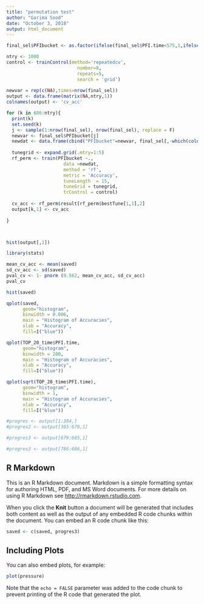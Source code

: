 ```yaml
---
title: "permutation test"
author: "Garima Sood"
date: "October 3, 2018"
output: html_document
---
```


```r

final_sel$PFIbucket <- as.factor(ifelse(final_sel$PFI.time<575,1,ifelse(final_sel$PFI.time<1450,2,3)))

ntry <- 1000
control <- trainControl(method='repeatedcv', 
                          number=8, 
                          repeats=5,
                          search = 'grid')
  
newvar = rep(c(NA),times=nrow(final_sel))
output <- data.frame(matrix(NA,ntry,1))
colnames(output) <- 'cv_acc'

for (k in 686:ntry){
  print(k) 
  set.seed(k)
  j <- sample(1:nrow(final_sel), nrow(final_sel), replace = F)
  newvar <- final_sel$PFIbucket[j]  
  newdat <- data.frame(cbind("PFIbucket"=newvar, final_sel[,-which(colnames(final_sel) %in% c('PFIbucket','PFI.time'))]))
  
  tunegrid <- expand.grid(.mtry=1:5)
  rf_perm <- train(PFIbucket ~.,
                     data =newdat,
                     method = 'rf',
                     metric = 'Accuracy',
                     tuneLength  = 15,
                     tuneGrid = tunegrid,
                     trControl = control)
  
  cv_acc <- rf_perm$result[rf_perm$bestTune[1,1],2]
  output[k,1] <- cv_acc
 
}



hist(output[,1])

```

```r

library(stats)

mean_cv_acc <- mean(saved)
sd_cv_acc <- sd(saved)
pval_cv <- 1- pnorm (0.562, mean_cv_acc, sd_cv_acc)
pval_cv

hist(saved)
```

```r
qplot(saved,
      geom="histogram",
      binwidth = 0.006,  
      main = "Histogram of Accuracies", 
      xlab = "Accuracy",  
      fill=I("blue"))

```

```r
qplot(TOP_20_time$PFI.time,
      geom="histogram",
      binwidth = 200,  
      main = "Histogram of Accuracies", 
      xlab = "Accuracy",  
      fill=I("blue"))

```

```r
qplot(sqrt(TOP_20_time$PFI.time),
      geom="histogram",
      binwidth = 1,  
      main = "Histogram of Accuracies", 
      xlab = "Accuracy",  
      fill=I("blue"))

```



```r

#progres <- output[1:384,]
#progres2 <- output[385:678,1]

#progres3 <- output[679:685,1]

#progres3 <- output[786:686,1]
```

## R Markdown

This is an R Markdown document. Markdown is a simple formatting syntax for authoring HTML, PDF, and MS Word documents. For more details on using R Markdown see <http://rmarkdown.rstudio.com>.

When you click the **Knit** button a document will be generated that includes both content as well as the output of any embedded R code chunks within the document. You can embed an R code chunk like this:

```r
saved <- c(saved, progres3)

```

## Including Plots

You can also embed plots, for example:

```r
plot(pressure)
```

Note that the `echo = FALSE` parameter was added to the code chunk to prevent printing of the R code that generated the plot.
